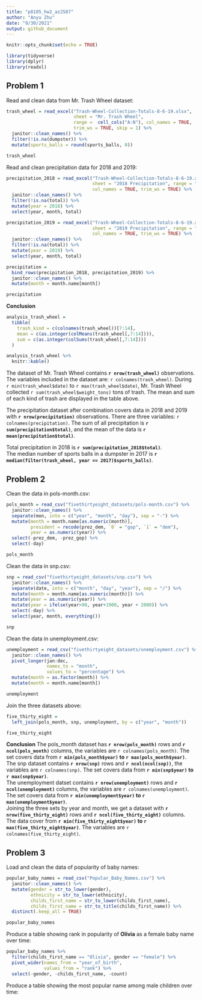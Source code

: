 ```yaml
---
title: "p8105_hw2_az2587"
author: "Anyu Zhu"
date: "9/30/2021"
output: github_document
---
```


```r
knitr::opts_chunk$set(echo = TRUE)
```

```r
library(tidyverse)
library(dplyr)
library(readxl)
```

## Problem 1

Read and clean data from Mr. Trash Wheel dataset:
```r
trash_wheel = read_excel("Trash-Wheel-Collection-Totals-8-6-19.xlsx",
                         sheet = "Mr. Trash Wheel",
                         range =  cell_cols("A:N"), col_names = TRUE, 
                         trim_ws = TRUE, skip = 1) %>%
  janitor::clean_names() %>%
  filter(!is.na(dumpster)) %>% 
  mutate(sports_balls = round(sports_balls, 0))

trash_wheel
```

Read and clean precipitation data for 2018 and 2019:
```r
precipitation_2018 = read_excel("Trash-Wheel-Collection-Totals-8-6-19.xlsx",
                                sheet = "2018 Precipitation", range = "A2:B14", 
                                col_names = TRUE, trim_ws = TRUE) %>% 
  janitor::clean_names() %>% 
  filter(!is.na(total)) %>% 
  mutate(year = 2018) %>% 
  select(year, month, total)

precipitation_2019 = read_excel("Trash-Wheel-Collection-Totals-8-6-19.xlsx",
                                sheet = "2019 Precipitation", range = "A2:B14", 
                                col_names = TRUE, trim_ws = TRUE) %>% 
  janitor::clean_names() %>% 
  filter(!is.na(total)) %>% 
  mutate(year = 2019) %>% 
  select(year, month, total)

precipitation = 
  bind_rows(precipitation_2018, precipitation_2019) %>% 
  janitor::clean_names() %>% 
  mutate(month = month.name[month])

precipitation
```
**Conclusion**
```r
analysis_trash_wheel = 
  tibble(
    trash_kind = c(colnames(trash_wheel))[7:14],
    mean = c(as.integer(colMeans(trash_wheel[,7:14]))),
    sum = c(as.integer(colSums(trash_wheel[,7:14])))
  ) 

analysis_trash_wheel %>% 
  knitr::kable()
```
The dataset of Mr. Trash Wheel contains **`r nrow(trash_wheel)`** observations. The variables included in the dataset are: `r colnames(trash_wheel)`. During `r min(trash_wheel$date)` to `r max(trash_wheel$date)`, Mr. Trash Wheel collected `r sum(trash_wheel$weight_tons)` tons of trash. The mean and sum of each kind of trash are displayed in the table above.\

The precipitation dataset after combination covers data in 2018 and 2019 with **`r nrow(precipitation)`** observations. There are three variables: `r colnames(precipitation)`. The sum of all precipitation is **`r sum(precipitation$total)`**, and the mean of the data is **`r mean(precipitation$total)`**.

Total precipitation in 2018 is **`r sum(precipitation_2018$total)`**.\
The median number of sports balls in a dumpster in 2017 is **`r median(filter(trash_wheel, year == 2017)$sports_balls)`**.


## Problem 2

Clean the data in pols-month.csv:
```r
pols_month = read_csv("fivethirtyeight_datasets/pols-month.csv") %>% 
  janitor::clean_names() %>% 
  separate(mon, into = c("year", "month", "day"), sep = "-") %>% 
  mutate(month = month.name[as.numeric(month)],
         president = recode(prez_dem, `0` = "gop", `1` = "dem"),
         year = as.numeric(year)) %>% 
  select(-prez_dem, -prez_gop) %>% 
  select(-day)

pols_month
```
Clean the data in snp.csv:
```r
snp = read_csv("fivethirtyeight_datasets/snp.csv") %>% 
  janitor::clean_names() %>% 
  separate(date, into = c("month", "day", "year"), sep = "/") %>% 
  mutate(month = month.name[as.numeric(month)]) %>% 
  mutate(year = as.numeric(year)) %>% 
  mutate(year = ifelse(year>90, year+1900, year + 2000)) %>% 
  select(-day) %>% 
  select(year, month, everything())

snp
```

Clean the data in unemployment.csv:
```r
unemployment = read_csv("fivethirtyeight_datasets/unemployment.csv") %>% 
  janitor::clean_names() %>% 
  pivot_longer(jan:dec,
               names_to = "month",
               values_to = "percentage") %>% 
  mutate(month = as.factor(month)) %>% 
  mutate(month = month.name[month])

unemployment
```
Join the three datasets above:
```r
five_thirty_eight = 
  left_join(pols_month, snp, unemployment, by = c("year", "month"))

five_thirty_eight
```

**Conclusion**
The pols_month dataset has **`r nrow(pols_month)`** rows and **`r ncol(pols_month)`** columns, the variables are `r colnames(pols_month)`. The set covers data from **`r min(pols_month$year)` to `r max(pols_month$year)`**. \
The snp dataset contains **`r nrow(snp)`** rows and **`r ncol(ncol(snp))`**, the variables are `r colnames(snp)`. The set covers data from **`r min(snp$year)` to `r max(snp$year)`**. \
The unemployment datset contains **`r nrow(unemployment)`** rows and **`r ncol(unemployment)`** columns, the variables are `r colnames(unemployment)`. The set covers data from **`r min(unemployment$year)` to `r max(unemployment$year)`**. \
Joining the three sets by year and month, we get a dataset with **`r nrow(five_thirty_eight)`** rows and **`r ncol(five_thirty_eight)`** columns. The data cover from **`r min(five_thirty_eight$year)` to `r max(five_thirty_eight$year)`**. The variables are `r colnames(five_thirty_eight)`.

## Problem 3

Load and clean the data of popularity of baby names:
```r
popular_baby_names = read_csv("Popular_Baby_Names.csv") %>% 
  janitor::clean_names() %>% 
  mutate(gender = str_to_lower(gender),
         ethnicity = str_to_lower(ethnicity),
         childs_first_name = str_to_lower(childs_first_name),
         childs_first_name = str_to_title(childs_first_name)) %>% 
  distinct(.keep_all = TRUE)

popular_baby_names
```

Produce a table showing rank in popularity of **Olivia** as a female baby name over time:
```r
popular_baby_names %>% 
  filter(childs_first_name == "Olivia", gender == "female") %>% 
  pivot_wider(names_from = "year_of_birth",
              values_from = "rank") %>% 
  select(-gender, -childs_first_name, -count) 
```
Produce a table showing the most popular name among male children over time:
```r

```









